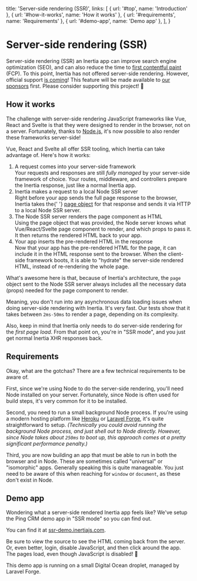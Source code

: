 
  title: 'Server-side rendering (SSR)',
  links: [
    { url: '#top', name: 'Introduction' },
    { url: '#how-it-works', name: 'How it works' },
    { url: '#requirements', name: 'Requirements' },
    { url: '#demo-app', name: 'Demo app' },
  ],
}

# Server-side rendering (SSR)

Server-side rendering (SSR) an Inertia app can improve search engine optimization (SEO), and can also reduce the time to [first contentful paint](https://web.dev/fcp/) (FCP). To this point, Inertia has not offered server-side rendering. However, official support [is coming](https://twitter.com/reinink/status/1374373761147760654)! This feature will be made available to [our sponsors](/sponsors) first. Please consider supporting this project! 💜

## How it works

The challenge with server-side rendering JavaScript frameworks like Vue, React and Svelte is that they were designed to render in the browser, not on a server. Fortunately, thanks to [Node.js](https://nodejs.org/), it's now possible to also render these frameworks server-side!

Vue, React and Svelte all offer SSR tooling, which Inertia can take advantage of. Here's how it works:

<ol>
  <li className="pb-6 font-bold text-gray-700">
    <div>A request comes into your server-side framework</div>
    <div className="mt-1 text-base font-medium text-gray-600">
      Your requests and responses are still <em>fully managed</em> by your server-side framework of choice. Your routes,
      middleware, and controllers prepare the Inertia response, just like a normal Inertia app.
    </div>
  </li>
  <li className="pb-6 font-bold text-gray-700">
    <div>Inertia makes a request to a local Node SSR server</div>
    <div className="mt-1 text-base font-medium text-gray-600">
      Right before your app sends the full page response to the browser, Inertia takes the{' '}
      <a href="/the-protocol#the-page-object">page object</a> for that response and sends it via HTTP to a local Node
      SSR server.
    </div>
  </li>
  <li className="pb-6 font-bold text-gray-700">
    <div>The Node SSR server renders the page component as HTML</div>
    <div className="mt-1 text-base font-medium text-gray-600">
      Using the page object that was provided, the Node server knows what Vue/React/Svelte page component to render, and
      which props to pass it. It then returns the rendered HTML back to your app.
    </div>
  </li>
  <li className="font-bold text-gray-700">
    <div>Your app inserts the pre-rendered HTML in the response</div>
    <div className="mt-1 text-base font-medium text-gray-600">
      Now that your app has the pre-rendered HTML for the page, it can include it in the HTML response sent to the
      browser. When the client-side framework boots, it is able to "hydrate" the server-side rendered HTML, instead of
      re-rendering the whole page.
    </div>
  </li>
</ol>

What's awesome here is that, because of Inertia's architecture, the `page` object sent to the Node SSR server always includes all the necessary data (props) needed for the page component to render.

Meaning, you don't run into any asynchronous data loading issues when doing server-side rendering with Inertia. It's very fast. Our tests show that it takes between `2ms-50ms` to render a page, depending on its complexity.

Also, keep in mind that Inertia only needs to do server-side rendering for the _first page load_. From that point on, you're in "SSR mode", and you just get normal Inertia XHR responses back.

## Requirements

Okay, what are the gotchas? There are a few technical requirements to be aware of.

First, since we're using Node to do the server-side rendering, you'll need Node installed on your server. Fortunately, since Node is often used for build steps, it's very common for it to be installed.

Second, you need to run a small background Node process. If you're using a modern hosting platform like [Heroku](https://dashboard.heroku.com/) or [Laravel Forge](https://forge.laravel.com/), it's quite straightforward to setup. _(Technically you could avoid running the background Node process, and just shell out to Node directly. However, since Node takes about `250ms` to boot up, this approach comes at a pretty significant performance penalty.)_

Third, you are now building an app that must be able to run in both the browser and in Node. These are sometimes called "universal" or "isomorphic" apps. Generally speaking this is quite manageable. You just need to be aware of this when reaching for `window` or `document`, as these don't exist in Node.

## Demo app

Wondering what a server-side rendered Inertia app feels like? We've setup the Ping CRM demo app in "SSR mode" so you can find out.

You can find it at [ssr-demo.inertiajs.com](https://ssr-demo.inertiajs.com).

Be sure to view the source to see the HTML coming back from the server. Or, even better, login, disable JavaScript, and then click around the app. The pages load, even though JavaScript is disabled! 🤩

This demo app is running on a small Digital Ocean droplet, managed by Laravel Forge.
